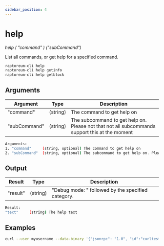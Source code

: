 ```yaml
---
sidebar_position: 4
---
```


# help

*help ( "command" ) ("subCommand")*

List all commands, or get help for a specified command.

```bash
raptoreum-cli help
raptoreum-cli help getinfo
raptoreum-cli help getblock
```

<!-- <ReactPlayer playing controls url={[
    {src: `${require('./assets/placeholder.webm').default}`, type: 'video/webm'}]} /> -->


## Arguments

| Argument | Type | Description |
|--|--|--|
| "command" | (string) | The command to get help on |
| "subCommand" | (string) | The subcommand to get help on. Please not that not all subcommands support this at the moment |

```bash
Arguments:
1. "command"     (string, optional) The command to get help on
2. "subCommand"  (string, optional) The subcommand to get help on. Please not that not all subcommands support this at the moment
```

## Output

| Result | Type | Description |
|--|--|--|
| "result" | (string) | "Debug mode: " followed by the specified category. |

```bash
Result:
"text"     (string) The help text
```

## Examples

```bash
curl --user myusername --data-binary '{"jsonrpc": "1.0", "id":"curltest", "method": "help", "params": [] }' -H 'content-type: text/plain;' http://127.0.0.1:9998/
```

